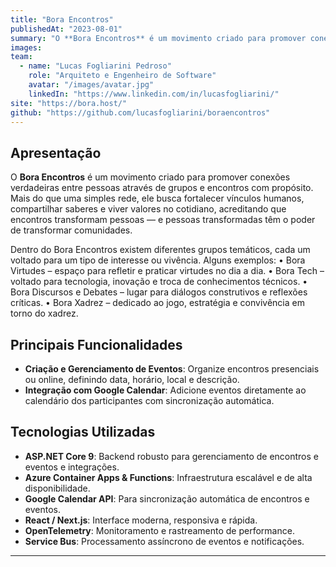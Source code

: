 ```yaml
---
title: "Bora Encontros"
publishedAt: "2023-08-01"
summary: "O **Bora Encontros** é um movimento criado para promover conexões verdadeiras entre pessoas através de grupos e encontros com propósito."
images:
team:
  - name: "Lucas Fogliarini Pedroso"
    role: "Arquiteto e Engenheiro de Software"
    avatar: "/images/avatar.jpg"
    linkedIn: "https://www.linkedin.com/in/lucasfogliarini/"
site: "https://bora.host/"
github: "https://github.com/lucasfogliarini/boraencontros"
---
```


## Apresentação

O **Bora Encontros** é um movimento criado para promover conexões verdadeiras entre pessoas através de grupos e encontros com propósito.
Mais do que uma simples rede, ele busca fortalecer vínculos humanos, compartilhar saberes e viver valores no cotidiano, acreditando que encontros transformam pessoas — e pessoas transformadas têm o poder de transformar comunidades.

Dentro do Bora Encontros existem diferentes grupos temáticos, cada um voltado para um tipo de interesse ou vivência. Alguns exemplos:
	•	Bora Virtudes – espaço para refletir e praticar virtudes no dia a dia.
	•	Bora Tech – voltado para tecnologia, inovação e troca de conhecimentos técnicos.
	•	Bora Discursos e Debates – lugar para diálogos construtivos e reflexões críticas.
	•	Bora Xadrez – dedicado ao jogo, estratégia e convivência em torno do xadrez.

## Principais Funcionalidades

- **Criação e Gerenciamento de Eventos**: Organize encontros presenciais ou online, definindo data, horário, local e descrição.
- **Integração com Google Calendar**: Adicione eventos diretamente ao calendário dos participantes com sincronização automática.

## Tecnologias Utilizadas

- **ASP.NET Core 9**: Backend robusto para gerenciamento de encontros e eventos e integrações.
- **Azure Container Apps & Functions**: Infraestrutura escalável e de alta disponibilidade.
- **Google Calendar API**: Para sincronização automática de encontros e eventos.
- **React / Next.js**: Interface moderna, responsiva e rápida.
- **OpenTelemetry**: Monitoramento e rastreamento de performance.
- **Service Bus**: Processamento assíncrono de eventos e notificações.

---